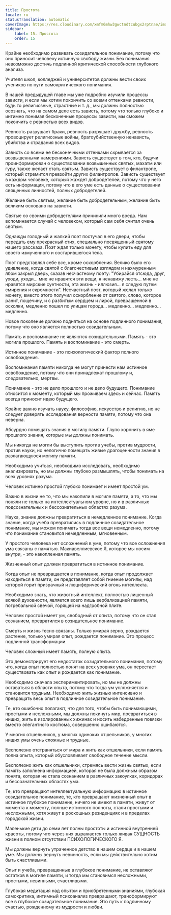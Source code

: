 ```yaml
---
title: Простота
locale: ru
statusTranslation: automatic
coverImage: https://res.cloudinary.com/xmfm6mhw3gwctndtcubgx2rptnae/image/upload/v1740337243/small_cover_educacion_fundamental_a051170f1c.webp
sidebar:
    label: 15. Простота
    order: 15
---
```

Крайне необходимо развивать созидательное понимание, потому что оно приносит человеку истинную свободу жизни. Без понимания невозможно достичь подлинной критической способности глубокого анализа.

Учителя школ, колледжей и университетов должны вести своих учеников по пути самокритического понимания.

В нашей предыдущей главе мы уже подробно изучили процессы зависти, и если мы хотим покончить со всеми оттенками ревности, будь то религиозные, страстные и т. д., мы должны полностью осознать, что на самом деле есть зависть, потому что только глубоко и интимно понимая бесконечные процессы зависти, мы сможем покончить с ревностью всех видов.

Ревность разрушает браки, ревность разрушает дружбу, ревность провоцирует религиозные войны, братоубийственную ненависть, убийства и страдания всех видов.

Зависть со всеми ее бесконечными оттенками скрывается за возвышенными намерениями. Зависть существует в том, кто, будучи проинформирован о существовании возвышенных святых, махатм или гуру, также желает стать святым. Зависть существует в филантропе, который стремится превзойти других филантропов. Зависть существует в каждом человеке, который жаждет добродетелей, потому что у него есть информация, потому что в его уме есть данные о существовании священных личностей, полных добродетелей.

Желание быть святым, желание быть добродетельным, желание быть великим основано на зависти.

Святые со своими добродетелями причинили много вреда. Нам вспоминается случай с человеком, который сам себя считал очень святым.

Однажды голодный и жалкий поэт постучал в его двери, чтобы передать ему прекрасный стих, специально посвященный святому нашего рассказа. Поэт ждал только монету, чтобы купить еду для своего измученного и состарившегося тела.

Поэт представлял себе все, кроме оскорбления. Велико было его удивление, когда святой с благочестивым взглядом и нахмуренным лбом закрыл дверь, сказав несчастному поэту: "Убирайся отсюда, друг, уходи, уходи... мне не нравятся эти вещи, я ненавижу лесть... мне не нравятся мирские суетности, эта жизнь - иллюзия... я следую путем смирения и скромности". Несчастный поэт, который желал только монету, вместо этого получил оскорбление от святого, слово, которое ранит, пощечину, и с разбитым сердцем и лирой, превращенной в осколки, медленно пошел по улицам города... медленно... медленно... медленно.

Новое поколение должно подняться на основе подлинного понимания, потому что оно является полностью созидательным.

Память и воспоминание не являются созидательными. Память - это могила прошлого. Память и воспоминание - это смерть.

Истинное понимание - это психологический фактор полного освобождения.

Воспоминания памяти никогда не могут принести нам истинное освобождение, потому что они принадлежат прошлому и, следовательно, мертвы.

Понимание - это не дело прошлого и не дело будущего. Понимание относится к моменту, который мы проживаем здесь и сейчас. Память всегда приносит идею будущего.

Крайне важно изучать науку, философию, искусство и религию, но не следует доверять исследования верности памяти, потому что она неверна.

Абсурдно помещать знания в могилу памяти. Глупо хоронить в яме прошлого знания, которые мы должны понимать.

Мы никогда не могли бы выступить против учебы, против мудрости, против науки, но нелогично помещать живые драгоценности знания в разлагающуюся могилу памяти.

Необходимо учиться, необходимо исследовать, необходимо анализировать, но мы должны глубоко размышлять, чтобы понимать на всех уровнях разума.

Человек истинно простой глубоко понимает и имеет простой ум.

Важно в жизни не то, что мы накопили в могиле памяти, а то, что мы поняли не только на интеллектуальном уровне, но и в различных подсознательных и бессознательных областях разума.

Наука, знание должны превратиться в немедленное понимание. Когда знание, когда учеба превратились в подлинное созидательное понимание, мы можем понимать тогда все вещи немедленно, потому что понимание становится немедленным, мгновенным.

У простого человека нет осложнений в уме, потому что все осложнения ума связаны с памятью. Макиавеллиевское Я, которое мы носим внутри, - это накопленная память.

Жизненный опыт должен превратиться в истинное понимание.

Когда опыт не превращается в понимание, когда опыт продолжает находиться в памяти, он представляет собой гниение могилы, над которой горит призрачный и люциферический огонь интеллекта.

Необходимо знать, что животный интеллект, полностью лишенный всякой духовности, является всего лишь вербализацией памяти, погребальной свечой, горящей на надгробной плите.

Человек простой имеет ум, свободный от опыта, потому что он стал сознанием, превратился в созидательное понимание.

Смерть и жизнь тесно связаны. Только умирая зерно, рождается растение, только умирая опыт, рождается понимание. Это процесс подлинной трансформации.

Человек сложный имеет память, полную опыта.

Это демонстрирует его недостаток созидательного понимания, потому что, когда опыт полностью понят на всех уровнях ума, он перестает существовать как опыт и рождается как понимание.

Необходимо сначала экспериментировать, но мы не должны оставаться в области опыта, потому что тогда ум усложняется и становится трудным. Необходимо жить жизнью интенсивно и превращать весь опыт в подлинное созидательное понимание.

Те, кто ошибочно полагают, что для того, чтобы быть понимающими, простыми и несложными, мы должны покинуть мир, превратиться в нищих, жить в изолированных хижинах и носить набедренные повязки вместо элегантного костюма, совершенно ошибаются.

У многих отшельников, у многих одиноких отшельников, у многих нищих умы очень сложные и трудные.

Бесполезно отстраняться от мира и жить как отшельники, если память полна опыта, который обусловливает свободное течение мысли.

Бесполезно жить как отшельники, стремясь вести жизнь святых, если память заполнена информацией, которая не была должным образом понята, которая не стала сознанием в различных закоулках, коридорах и бессознательных областях ума.

Те, кто превращают интеллектуальную информацию в истинное созидательное понимание, те, кто превращают жизненный опыт в истинное глубокое понимание, ничего не имеют в памяти, живут от момента к моменту, полные истинного полноты, стали простыми и несложными, хотя живут в роскошных резиденциях и в пределах городской жизни.

Маленькие дети до семи лет полны простоты и истинной внутренней красоты, потому что через них выражается только живая СУЩНОСТЬ жизни в полном отсутствии ПСИХОЛОГИЧЕСКОГО Я.

Мы должны вернуть утраченное детство в нашем сердце и в нашем уме. Мы должны вернуть невинность, если мы действительно хотим быть счастливыми.

Опыт и учеба, превращенные в глубокое понимание, не оставляют остатков в могиле памяти, и тогда мы становимся несложными, простыми, невинными, счастливыми.

Глубокая медитация над опытом и приобретенными знаниями, глубокая самокритика, интимный психоанализ превращают, трансформируют все в глубокое созидательное понимание. Это путь к подлинному счастью, рожденному из мудрости и любви.

